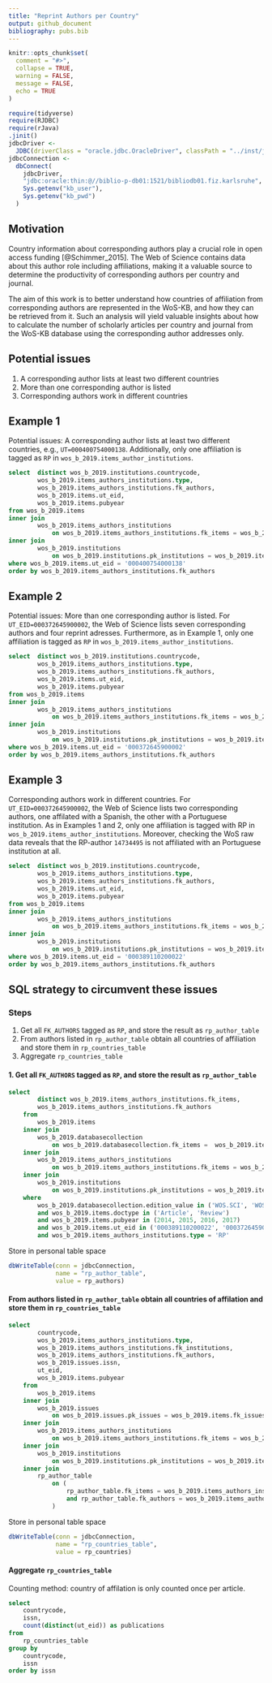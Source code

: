 ```yaml
---
title: "Reprint Authors per Country"
output: github_document
bibliography: pubs.bib
---
```


```r
knitr::opts_chunk$set(
  comment = "#>",
  collapse = TRUE,
  warning = FALSE,
  message = FALSE,
  echo = TRUE
)
```

```r
require(tidyverse)
require(RJDBC)
require(rJava)
.jinit()
jdbcDriver <-
  JDBC(driverClass = "oracle.jdbc.OracleDriver", classPath = "../inst/jdbc_driver/ojdbc8.jar")
jdbcConnection <-
  dbConnect(
    jdbcDriver,
    "jdbc:oracle:thin:@//biblio-p-db01:1521/bibliodb01.fiz.karlsruhe",
    Sys.getenv("kb_user"),
    Sys.getenv("kb_pwd")
  ) 
```

## Motivation

Country information about corresponding authors play a crucial role in open access funding [@Schimmer_2015]. The Web of Science contains data about this author role including affiliations, making it a valuable source to determine the productivity of corresponding authors per country and journal. 

The aim of this work is to better understand how countries of affiliation from corresponding authors are represented in the WoS-KB, and how they can be retrieved from it. Such an analysis will yield valuable insights about how to calculate the number of scholarly articles per country and journal from the WoS-KB database using the corresponding author addresses only.

## Potential issues

1. A corresponding author lists at least two different countries
2. More than one corresponding author is listed
3. Corresponding authors work in different countries


<!--  why is issue of ex. 1 (multiple affiliations with differing author roles) not mentioned here?

Maybe add something like

4. Multiple country affiliations of the same author are listed with differing author roles

The first three issues are of a more conceptual nature, all leading to a situation where one article is associated with multiple countries of affiliation. One has to decide upon a way of handling them which has to be considered at the time of interpretation of the results. Two options for the mentioned issues are whole counting or fractional counting. For whole counting, each article is counted fully for any country of affiliation of any listed corresponding author, so that the number of articles in the single categories do not necessarily add up to the total number of articles any more. Fractional counting assigns a fraction of one article count to each corresponding author, leading to possible non-integer total article counts. The second issue is not much of a problem in our setting, if both authors are situated in the same country, since we are interested in the country of affiliation associated with an article. If, however, the corresponding authors' countries of affiliation differ as in issue 3, we again have to decide upon a counting scheme: do we count each country only once per article or multiple times if multiple corresponding authors work there? The fourth issue is rather a problem of data consistency. -->

## Example 1

Potential issues: A corresponding author lists at least two different countries, e.g., `UT=000400754000138`. Additionally, only one affiliation is tagged as `RP` in `wos_b_2019.items_author_institutions`.


```sql
select  distinct wos_b_2019.institutions.countrycode,
        wos_b_2019.items_authors_institutions.type,
        wos_b_2019.items_authors_institutions.fk_authors,
        wos_b_2019.items.ut_eid,
        wos_b_2019.items.pubyear
from wos_b_2019.items
inner join
        wos_b_2019.items_authors_institutions                                 
            on wos_b_2019.items_authors_institutions.fk_items = wos_b_2019.items.pk_items       
inner join
        wos_b_2019.institutions                          
            on wos_b_2019.institutions.pk_institutions = wos_b_2019.items_authors_institutions.fk_institutions  
where wos_b_2019.items.ut_eid = '000400754000138'
order by wos_b_2019.items_authors_institutions.fk_authors
```

## Example 2

Potential issues: More than one corresponding author is listed. For `UT_EID=000372645900002`, the Web of Science lists seven corresponding authors and four reprint adresses. Furthermore, as in Example 1, only one affiliation is tagged as `RP` in `wos_b_2019.items_author_institutions`.

```sql
select  distinct wos_b_2019.institutions.countrycode,
        wos_b_2019.items_authors_institutions.type,
        wos_b_2019.items_authors_institutions.fk_authors,
        wos_b_2019.items.ut_eid,
        wos_b_2019.items.pubyear
from wos_b_2019.items
inner join
        wos_b_2019.items_authors_institutions                                 
            on wos_b_2019.items_authors_institutions.fk_items = wos_b_2019.items.pk_items       
inner join
        wos_b_2019.institutions                          
            on wos_b_2019.institutions.pk_institutions = wos_b_2019.items_authors_institutions.fk_institutions  
where wos_b_2019.items.ut_eid = '000372645900002'
order by wos_b_2019.items_authors_institutions.fk_authors
```


## Example 3

Corresponding authors work in different countries. For `UT_EID=000372645900002`, the Web of Science lists two corresponding authors, one affilated with a Spanish, the other with a Portuguese institution. As in Examples 1 and 2, only one affiliation is tagged with RP in `wos_b_2019.items_author_institutions`. Moreover, checking the WoS raw data reveals that the RP-author `14734495` is not affiliated with an Portuguese institution at all. <!--when I run the query it only shows 10 records, none of them has fk_author 14734495-->

```sql
select  distinct wos_b_2019.institutions.countrycode,
        wos_b_2019.items_authors_institutions.type,
        wos_b_2019.items_authors_institutions.fk_authors,
        wos_b_2019.items.ut_eid,
        wos_b_2019.items.pubyear
from wos_b_2019.items
inner join
        wos_b_2019.items_authors_institutions                                 
            on wos_b_2019.items_authors_institutions.fk_items = wos_b_2019.items.pk_items       
inner join
        wos_b_2019.institutions                          
            on wos_b_2019.institutions.pk_institutions = wos_b_2019.items_authors_institutions.fk_institutions  
where wos_b_2019.items.ut_eid = '000389110200022'
order by wos_b_2019.items_authors_institutions.fk_authors
```


## SQL strategy to circumvent these issues

### Steps 

1. Get all `FK_AUTHORS` tagged as `RP`, and store the result as `rp_author_table`
2. From authors listed in `rp_author_table` obtain all countries of affiliation and store them in `rp_countries_table`
3. Aggregate `rp_countries_table`

#### 1. Get all `FK_AUTHORS` tagged as `RP`, and store the result as `rp_author_table`


```sql
select
        distinct wos_b_2019.items_authors_institutions.fk_items,
        wos_b_2019.items_authors_institutions.fk_authors      
    from
        wos_b_2019.items      
    inner join
        wos_b_2019.databasecollection              
            on wos_b_2019.databasecollection.fk_items =  wos_b_2019.items.pk_items        
    inner join
        wos_b_2019.items_authors_institutions                                   
            on wos_b_2019.items_authors_institutions.fk_items = wos_b_2019.items.pk_items       
    inner join
        wos_b_2019.institutions                          
            on wos_b_2019.institutions.pk_institutions = wos_b_2019.items_authors_institutions.fk_institutions      
    where
        wos_b_2019.databasecollection.edition_value in ('WOS.SCI', 'WOS.SSCI', 'WOS.AHCI')                  
        and wos_b_2019.items.doctype in ('Article', 'Review')                   
        and wos_b_2019.items.pubyear in (2014, 2015, 2016, 2017)         
        and wos_b_2019.items.ut_eid in ('000389110200022', '000372645900002', '000400754000138') 
        and wos_b_2019.items_authors_institutions.type = 'RP'
```

Store in personal table space

```r
dbWriteTable(conn = jdbcConnection, 
             name = "rp_author_table", 
             value = rp_authors)
```

#### From authors listed in `rp_author_table` obtain all countries of affilation and store them in `rp_countries_table`

```sql
select
        countrycode,
        wos_b_2019.items_authors_institutions.type,
        wos_b_2019.items_authors_institutions.fk_institutions,
        wos_b_2019.items_authors_institutions.fk_authors,
        wos_b_2019.issues.issn,
        ut_eid,
        wos_b_2019.items.pubyear
    from
        wos_b_2019.items      
    inner join
        wos_b_2019.issues                           
            on wos_b_2019.issues.pk_issues = wos_b_2019.items.fk_issues         
    inner join
        wos_b_2019.items_authors_institutions                                        
            on wos_b_2019.items_authors_institutions.fk_items = wos_b_2019.items.pk_items       
    inner join
        wos_b_2019.institutions                          
            on wos_b_2019.institutions.pk_institutions = wos_b_2019.items_authors_institutions.fk_institutions      
    inner join
        rp_author_table                          
            on (
                rp_author_table.fk_items = wos_b_2019.items_authors_institutions.fk_items                  
                and rp_author_table.fk_authors = wos_b_2019.items_authors_institutions.fk_authors             
            )
```

Store in personal table space

```r
dbWriteTable(conn = jdbcConnection, 
             name = "rp_countries_table", 
             value = rp_countries)
```

#### Aggregate `rp_countries_table`

Counting method: country of affilation is only counted once per article.

```sql
select
    countrycode,
    issn,
    count(distinct(ut_eid)) as publications 
from
    rp_countries_table 
group by
    countrycode,
    issn
order by issn
```
